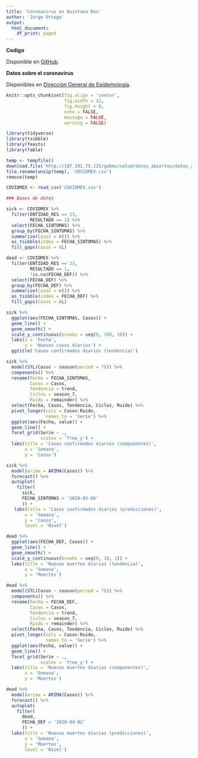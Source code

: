 ```yaml
---
title: 'Coronavirus en Quintana Roo'
author: 'Jorge Ortega'
output:
  html_document:
    df_print: paged
---
```


**Codigo**
  
Disponible en [GitHub](https://github.com/jisaaco/corona/blob/master/CoronaYuc.Rmd){target='_blank'}.

**Datos sobre el coronavirus**
  
Disponibles en [Dirección General de Epidemología](https://www.gob.mx/salud/documentos/datos-abiertos-152127){target='_blank'}.

```r
knitr::opts_chunk$set(fig.align = 'center',
                      fig.width = 12,
                      fig.height = 8,
                      echo = FALSE,
                      message = FALSE,
                      warning = FALSE)

library(tidyverse)
library(tsibble)
library(feasts)
library(fable)

temp <- tempfile()
download.file('http://187.191.75.115/gobmx/salud/datos_abiertos/datos_abiertos_covid19.zip', temp)
file.rename(unzip(temp), 'COVIDMEX.csv')
remove(temp)

COVIDMEX <- read_csv('COVIDMEX.csv')

### Bases de datos

sick <- COVIDMEX %>%
  filter(ENTIDAD_RES == 23,
         RESULTADO == 1) %>%
  select(FECHA_SINTOMAS) %>%
  group_by(FECHA_SINTOMAS) %>%
  summarise(Casos = n()) %>%
  as_tsibble(index = FECHA_SINTOMAS) %>%
  fill_gaps(Casos = 0L)

dead <- COVIDMEX %>%
  filter(ENTIDAD_RES == 23,
         RESULTADO == 1,
         !is.na(FECHA_DEF)) %>%
  select(FECHA_DEF) %>%
  group_by(FECHA_DEF) %>%
  summarise(Casos = n()) %>%
  as_tsibble(index = FECHA_DEF) %>%
  fill_gaps(Casos = 0L)
```

```r
sick %>%
  ggplot(aes(FECHA_SINTOMAS, Casos)) +
  geom_line() +
  geom_smooth() +
  scale_y_continuous(breaks = seq(0, 100, 10)) +
  labs(x = 'Fecha',
       y = 'Nuevos casos diarios') +
  ggtitle('Casos confirmados diarios (tendencia)')
```

```r
sick %>%
  model(STL(Casos ~ season(period = 7))) %>%
  components() %>%
  rename(Fecha = FECHA_SINTOMAS,
         Casos = Casos,
         Tendencia = trend,
         Ciclos = season_7,
         Ruido = remainder) %>%
  select(Fecha, Casos, Tendencia, Ciclos, Ruido) %>%
  pivot_longer(cols = Casos:Ruido,
               names_to = 'Serie') %>%
  ggplot(aes(Fecha, value)) +
  geom_line() +
  facet_grid(Serie ~ .,
             scales = 'free_y') +
  labs(title = 'Casos confirmados diarios (componentes)',
       x = 'Semana',
       y = 'Casos')
```

```r
sick %>%
  model(arima = ARIMA(Casos)) %>%
  forecast() %>%
  autoplot(
    filter(
      sick,
      FECHA_SINTOMAS > '2020-03-06'
      )) +
   labs(title = 'Casos confirmados diarios (predicciones)',
       x = 'Semana',
       y = 'Casos',
       level = 'Nivel')
```

```r
dead %>%
  ggplot(aes(FECHA_DEF, Casos)) +
  geom_line() +
  geom_smooth() +
  scale_y_continuous(breaks = seq(0, 10, 1)) +
  labs(title = 'Nuevas muertes diarias (tendencia)',
       x = 'Semana',
       y = 'Muertes')
```

```r
dead %>%
  model(STL(Casos ~ season(period = 7))) %>%
  components() %>%
  rename(Fecha = FECHA_DEF,
         Casos = Casos,
         Tendencia = trend,
         Ciclos = season_7,
         Ruido = remainder) %>%
  select(Fecha, Casos, Tendencia, Ciclos, Ruido) %>%
  pivot_longer(cols = Casos:Ruido,
               names_to = 'Serie') %>%
  ggplot(aes(Fecha, value)) +
  geom_line() +
  facet_grid(Serie ~ .,
             scales = 'free_y') +
  labs(title = 'Nuevas muertes diarias (componentes)',
       x = 'Semana',
       y = 'Muertes')
```

```r
dead %>%
  model(arima = ARIMA(Casos)) %>%
  forecast() %>%
  autoplot(
    filter(
      dead,
      FECHA_DEF > '2020-04-02'
      )) +
  labs(title = 'Nuevas muertes diarias (predicciones)',
       x = 'Semana',
       y = 'Muertes',
       level = 'Nivel')
```
